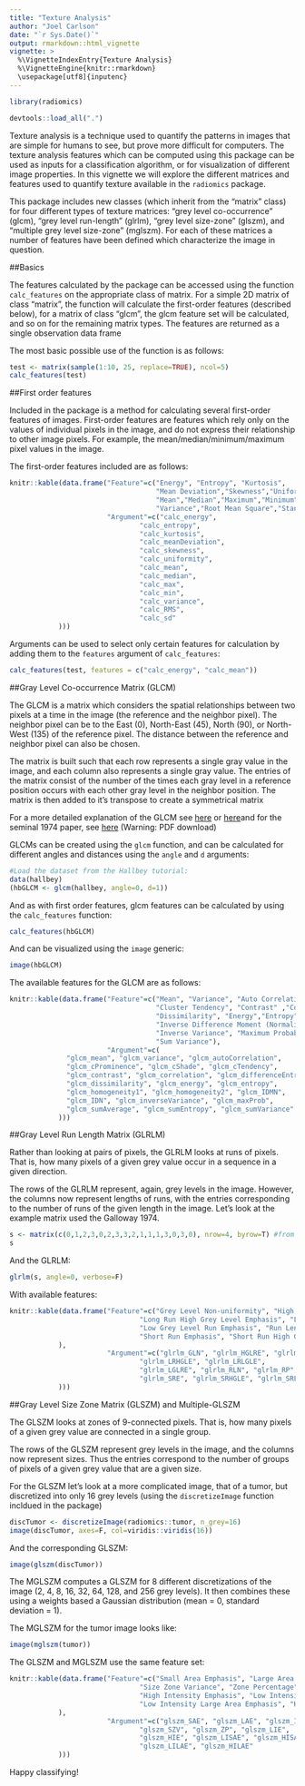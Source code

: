 ```yaml
---
title: "Texture Analysis"
author: "Joel Carlson"
date: "`r Sys.Date()`"
output: rmarkdown::html_vignette
vignette: >
  %\VignetteIndexEntry{Texture Analysis}
  %\VignetteEngine{knitr::rmarkdown}
  \usepackage[utf8]{inputenc}
---
```

```r
library(radiomics)
```
```r
devtools::load_all(".")
```



Texture analysis is a technique used to quantify the patterns in images that are simple for humans to see, but prove more difficult for computers. The texture analysis features which can be computed using this package can be used as inputs for a classification algorithm, or for visualization of different image properties. In this vignette we will explore the different matrices and features used to quantify texture available in the `radiomics` package.

This package includes new classes (which inherit from the "matrix" class) for four different types of texture matrices: "grey level co-occurrence" (glcm), "grey level run-length" (glrlm), "grey level size-zone" (glszm), and "multiple grey level size-zone" (mglszm). For each of these matrices a number of features have been defined which characterize the image in question.

##Basics

The features calculated by the package can be accessed using the function `calc_features` on the appropriate class of matrix. For a simple 2D matrix of class "matrix", the function will calculate the first-order features (described below), for a matrix of class "glcm", the glcm feature set will be calculated, and so on for the remaining matrix types. The features are returned as a single observation data frame

The most basic possible use of the function is as follows:

```r
test <- matrix(sample(1:10, 25, replace=TRUE), ncol=5)
calc_features(test)
```

##First order features

Included in the package is a method for calculating several first-order features of images. First-order features are features which rely only on the values of individual pixels in the image, and do not express their relationship to other image pixels. For example, the mean/median/minimum/maximum pixel values in the image.

The first-order features included are as follows:


```r

knitr::kable(data.frame("Feature"=c("Energy", "Entropy", "Kurtosis", 
                                    "Mean Deviation","Skewness","Uniformity",
                                    "Mean","Median","Maximum","Minimum",
                                    "Variance","Root Mean Square","Standard Deviation"),
                        "Argument"=c("calc_energy",
                                "calc_entropy",
                                "calc_kurtosis",
                                "calc_meanDeviation",
                                "calc_skewness",
                                "calc_uniformity",
                                "calc_mean",
                                "calc_median",
                                "calc_max",
                                "calc_min",
                                "calc_variance",
                                "calc_RMS",
                                "calc_sd"
            )))
```

Arguments can be used to select only certain features for calculation by adding them to the `features` argument of `calc_features`:

```r
calc_features(test, features = c("calc_energy", "calc_mean"))
```

##Gray Level Co-occurrence Matrix (GLCM)

The GLCM is a matrix which considers the spatial relationships between two pixels at a time in the image (the reference and the neighbor pixel). The neighbor pixel can be to the East (0), North-East (45), North (90), or North-West (135) of the reference pixel. The distance between the reference and neighbor pixel can also be chosen. 

The matrix is built such that each row represents a single gray value in the image, and each column also represents a single gray value. The entries of the matrix consist of the number of the times each gray level in a reference position occurs with each other gray level in the neighbor position. The matrix is then added to it's transpose to create a symmetrical matrix

For a more detailed explanation of the GLCM see [here](http://joelcarlson.me/2015/07/10/radiomics-package/) or [here](http://www.fp.ucalgary.ca/mhallbey/tutorial.htm )and for the seminal 1974 paper, see [here](http://haralick.org/journals/TexturalFeatures.pdf) (Warning: PDF download)

GLCMs can be created using the `glcm` function, and can be calculated for different angles and distances using the `angle` and `d` arguments:

```r
#Load the dataset from the Hallbey tutorial:
data(hallbey)
(hbGLCM <- glcm(hallbey, angle=0, d=1))
```

And as with first order features, glcm features can be calculated by using the `calc_features` function:

```r
calc_features(hbGLCM)
```

And can be visualized using the `image` generic:

```r
image(hbGLCM)
```

The available features for the GLCM are as follows:

```r

knitr::kable(data.frame("Feature"=c("Mean", "Variance", "Auto Correlation" ,"Cluster Prominence", "Cluster Shade" ,
                                    "Cluster Tendency", "Contrast" ,"Correlation", "Difference Entropy",
                                    "Dissimilarity", "Energy","Entropy", "Homogeneity1", "Homogeneity2", 
                                    "Inverse Difference Moment (Normalized)", "Inverse Difference Moment",
                                    "Inverse Variance", "Maximum Probability", "Sum Average", "Sum Entropy",
                                    "Sum Variance"),
                        "Argument"=c(
              "glcm_mean", "glcm_variance", "glcm_autoCorrelation",
              "glcm_cProminence", "glcm_cShade", "glcm_cTendency",
              "glcm_contrast", "glcm_correlation", "glcm_differenceEntropy",
              "glcm_dissimilarity", "glcm_energy", "glcm_entropy", 
              "glcm_homogeneity1", "glcm_homogeneity2", "glcm_IDMN",
              "glcm_IDN", "glcm_inverseVariance", "glcm_maxProb", 
              "glcm_sumAverage", "glcm_sumEntropy", "glcm_sumVariance"
            )))
```

##Gray Level Run Length Matrix (GLRLM)

Rather than looking at pairs of pixels, the GLRLM looks at runs of pixels. That is, how many pixels of a given grey value occur in a sequence in a given direction.

The rows of the GLRLM represent, again, grey levels in the image. However, the columns now represent lengths of runs, with the entries corresponding to the number of runs of the given length in the image. Let's look at the example matrix used the Galloway 1974.

```r
s <- matrix(c(0,1,2,3,0,2,3,3,2,1,1,1,3,0,3,0), nrow=4, byrow=T) #from Galloway 1974
s
```

And the GLRLM:

```r
glrlm(s, angle=0, verbose=F)
```

With available features:

```r

knitr::kable(data.frame("Feature"=c("Grey Level Non-uniformity", "High Grey Level Run Emphasis", "Long Run Emphasis", 
                                "Long Run High Grey Level Emphasis", "Long Run Low Grey Level Emphasis",
                                "Low Grey Level Run Emphasis", "Run Length Non-uniformity", "Run Percentage",
                                "Short Run Emphasis", "Short Run High Grey Level Emphasis", "Short Run Low Grey Level Emphasis"
            ),
                        "Argument"=c("glrlm_GLN", "glrlm_HGLRE", "glrlm_LRE", 
                                "glrlm_LRHGLE", "glrlm_LRLGLE",
                                "glrlm_LGLRE", "glrlm_RLN", "glrlm_RP",
                                "glrlm_SRE", "glrlm_SRHGLE", "glrlm_SRLGLE"
            )))
```

##Gray Level Size Zone Matrix (GLSZM) and Multiple-GLSZM

The GLSZM looks at zones of 9-connected pixels. That is, how many pixels of a given grey value are connected in a single group.

The rows of the GLSZM represent grey levels in the image, and the columns now represent sizes. Thus the entries correspond to the number of groups of pixels of a given grey value that are a given size.

For the GLSZM let's look at a more complicated image, that of a tumor, but discretized into only 16 grey levels (using the `discretizeImage` function incldued in the package)

```r
discTumor <- discretizeImage(radiomics::tumor, n_grey=16)
image(discTumor, axes=F, col=viridis::viridis(16))
```

And the corresponding GLSZM:

```r
image(glszm(discTumor))
```

The MGLSZM computes a GLSZM for 8 different discretizations of the image (2, 4, 8, 16, 32, 64, 128, and 256 grey levels). It then combines these using a weights based a Gaussian distribution (mean = 0, standard deviation = 1). 

The MGLSZM for the tumor image looks like:

```r
image(mglszm(tumor))
```

The GLSZM and MGLSZM use the same feature set:

```r

knitr::kable(data.frame("Feature"=c("Small Area Emphasis", "Large Area Emphasis", "Intensity Variability", 
                                "Size Zone Variance", "Zone Percentage", "Low Intensity",
                                "High Intensity Emphasis", "Low Intensity Small Area Emphasis", "High Intensity Small Area Emphasis", 
                                "Low Intensity Large Area Emphasis", "High Intensity Large Area Emphasis"
            ),
                        "Argument"=c("glszm_SAE", "glszm_LAE", "glszm_IV", 
                                "glszm_SZV", "glszm_ZP", "glszm_LIE",
                                "glszm_HIE", "glszm_LISAE", "glszm_HISAE", 
                                "glszm_LILAE", "glszm_HILAE"
            )))
```

Happy classifying!
